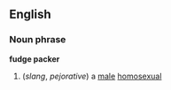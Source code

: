 ==English==
===Noun phrase===
'''fudge packer'''
# (''slang'', ''pejorative'') a [[male]] [[homosexual]]